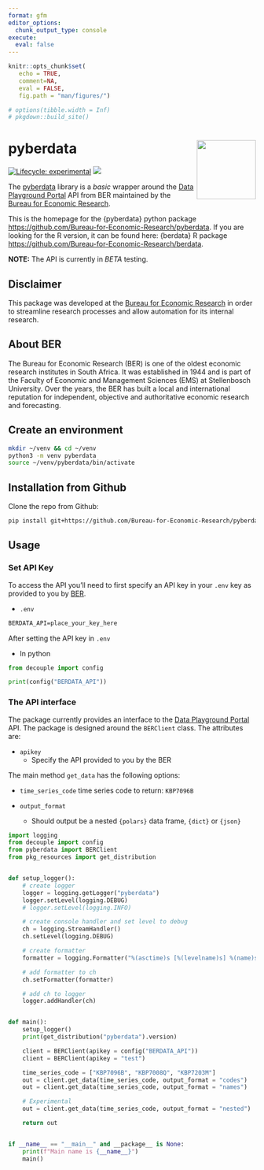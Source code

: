 ```yaml
---
format: gfm
editor_options: 
  chunk_output_type: console
execute: 
  eval: false
---
```


```r
knitr::opts_chunk$set(
   echo = TRUE, 
   comment=NA,
   eval = FALSE, 
   fig.path = "man/figures/")

# options(tibble.width = Inf)
# pkgdown::build_site()
```

# pyberdata <img src="man/figures/logo.png" align="right" alt="" width="120" />

[![Lifecycle: experimental](https://img.shields.io/badge/lifecycle-experimental-orange.svg)](https://www.tidyverse.org/lifecycle/#experimental)
[![](https://img.shields.io/github/last-commit/Bureau-for-Economic-Research/berdata.svg)](https://github.com/Bureau-for-Economic-Research/pyberdata/commits/develop)

The [pyberdata](https://github.com/Bureau-for-Economic-Research/pyberdata) library is a _basic_ wrapper around the [Data Playground Portal](https://dataplayground.beranalytics.co.za/) API from BER maintained by the [Bureau for Economic Research](https://www.ber.ac.za/home/).

This is the homepage for the {pyberdata} python package <https://github.com/Bureau-for-Economic-Research/pyberdata>. If you are looking for the R version, it can be found here: {berdata} R package <https://github.com/Bureau-for-Economic-Research/berdata>.

**NOTE:** The API is currently in _BETA_ testing.

## Disclaimer

This package was developed at the [Bureau for Economic Research](https://www.ber.ac.za/home/) in order to streamline research processes and allow automation for its internal research. 

## About BER

The Bureau for Economic Research (BER) is one of the oldest economic research institutes in South Africa. It was established in 1944 and is part of the Faculty of Economic and Management Sciences (EMS) at Stellenbosch University. Over the years, the BER has built a local and international reputation for independent, objective and authoritative economic research and forecasting. 

## Create an environment

```bash
mkdir ~/venv && cd ~/venv
python3 -m venv pyberdata
source ~/venv/pyberdata/bin/activate
```


## Installation from Github

Clone the repo from Github:

```bash
pip install git+https://github.com/Bureau-for-Economic-Research/pyberdata
```

## Usage

### Set API Key

To access the API you'll need to first specify an API key in your `.env` key as provided to you by [BER](https://www.ber.ac.za).

* `.env`

```txt
BERDATA_API=place_your_key_here
```

After setting the API key in `.env`

* In python

```python
from decouple import config

print(config("BERDATA_API"))

```

### The API interface

The package currently provides an interface to the [Data Playground Portal](https://dataplayground.beranalytics.co.za/) API. The package is designed around the `BERClient` class.  The attributes are: 

* `apikey` 
  - Specify the API provided to you by the BER
  

The main method `get_data` has the following options:

* `time_series_code` time series code to return: `KBP7096B`

* `output_format`
  - Should output be a nested `{polars}` data frame, `{dict}` or `{json}`


```python
import logging
from decouple import config
from pyberdata import BERClient
from pkg_resources import get_distribution


def setup_logger():
    # create logger
    logger = logging.getLogger("pyberdata")
    logger.setLevel(logging.DEBUG)
    # logger.setLevel(logging.INFO)

    # create console handler and set level to debug
    ch = logging.StreamHandler()
    ch.setLevel(logging.DEBUG)

    # create formatter
    formatter = logging.Formatter("%(asctime)s [%(levelname)s] %(name)s: %(message)s")

    # add formatter to ch
    ch.setFormatter(formatter)

    # add ch to logger
    logger.addHandler(ch)


def main():
    setup_logger()
    print(get_distribution("pyberdata").version)

    client = BERClient(apikey = config("BERDATA_API"))
    client = BERClient(apikey = "test")

    time_series_code = ["KBP7096B", "KBP7008Q", "KBP7203M"]
    out = client.get_data(time_series_code, output_format = "codes")
    out = client.get_data(time_series_code, output_format = "names")

    # Experimental
    out = client.get_data(time_series_code, output_format = "nested")

    return out


if __name__ == "__main__" and __package__ is None:
    print(f"Main name is {__name__}")
    main()
```

